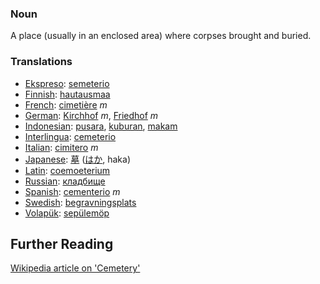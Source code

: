 === Noun === 

A place (usually in an enclosed area) where corpses brought and buried.

=== Translations === 
*[[Ekspreso]]: [[semeterio]]
*[[Finnish]]: [[hautausmaa]]
*[[French]]: [[cimetière]] ''m''
*[[German]]: [[Kirchhof]] ''m'', [[Friedhof]] ''m''
*[[Indonesian]]: [[pusara]], [[kubur|kuburan]], [[makam]] 
*[[Interlingua]]: [[cemeterio]] 
*[[Italian]]: [[cimitero]] ''m''
*[[Japanese]]: [[墓]] ([[はか]], haka)
*[[Latin]]: [[coemoeterium]]
*[[Russian]]: [[кладбище]]
*[[Spanish]]: [[cementerio]] ''m''
*[[Swedish]]: [[begravningsplats]]
*[[Volapük]]: [[sepülemöp]]

== Further Reading ==

[http://en2.wikipedia.org/wiki/Cemetery Wikipedia article on 'Cemetery']